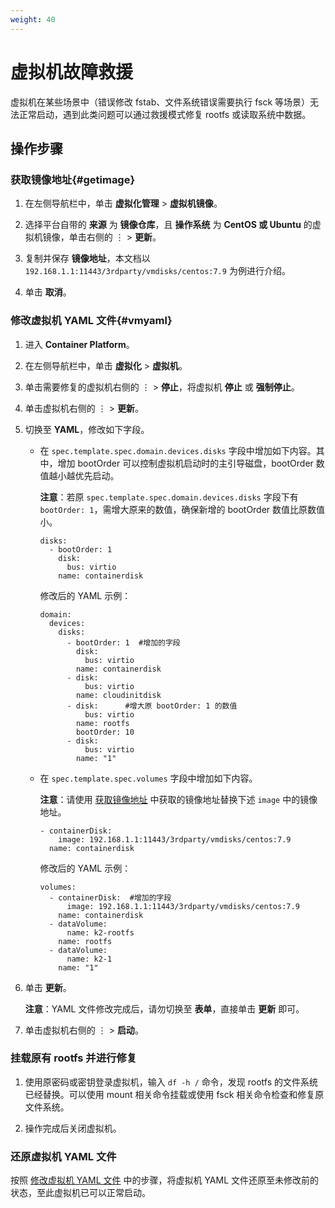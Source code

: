```yaml
---
weight: 40
---
```


# 虚拟机故障救援

虚拟机在某些场景中（错误修改 fstab、文件系统错误需要执行 fsck 等场景）无法正常启动，遇到此类问题可以通过救援模式修复 rootfs 或读取系统中数据。


## 操作步骤

### 获取镜像地址\{#getimage}

1. 在左侧导航栏中，单击 **虚拟化管理** > **虚拟机镜像**。

2. 选择平台自带的 **来源** 为 **镜像仓库**，且 **操作系统** 为 **CentOS 或 Ubuntu** 的虚拟机镜像，单击右侧的 ⋮ > **更新**。

3. 复制并保存 **镜像地址**，本文档以 `192.168.1.1:11443/3rdparty/vmdisks/centos:7.9` 为例进行介绍。

4. 单击 **取消**。

### 修改虚拟机 YAML 文件\{#vmyaml}

1. 进入 **Container Platform**。

6. 在左侧导航栏中，单击 **虚拟化** > **虚拟机**。

3. 单击需要修复的虚拟机右侧的 ⋮ > **停止**，将虚拟机 **停止** 或 **强制停止**。
        
8. 单击虚拟机右侧的 ⋮ > **更新**。

9. 切换至 **YAML**，修改如下字段。

    *  在 `spec.template.spec.domain.devices.disks` 字段中增加如下内容。其中，增加 bootOrder 可以控制虚拟机启动时的主引导磁盘，bootOrder 数值越小越优先启动。

        **注意**：若原 `spec.template.spec.domain.devices.disks` 字段下有 `bootOrder: 1`，需增大原来的数值，确保新增的 bootOrder 数值比原数值小。

        ```
        disks:
          - bootOrder: 1
            disk:
              bus: virtio
            name: containerdisk
        ```
        修改后的 YAML 示例：
        
        ```
        domain:
          devices:
            disks:
              - bootOrder: 1  #增加的字段
                disk:
                  bus: virtio
                name: containerdisk
              - disk:
                  bus: virtio
                name: cloudinitdisk
              - disk:      #增大原 bootOrder: 1 的数值
                  bus: virtio
                name: rootfs
                bootOrder: 10
              - disk:
                  bus: virtio
                name: "1"
        ```
        
    * 在 `spec.template.spec.volumes` 字段中增加如下内容。
    
        **注意**：请使用 [获取镜像地址](#getimage) 中获取的镜像地址替换下述 `image` 中的镜像地址。

        ```
        - containerDisk:
            image: 192.168.1.1:11443/3rdparty/vmdisks/centos:7.9
          name: containerdisk
        ``` 

        修改后的 YAML 示例：

        ```
        volumes:
          - containerDisk:  #增加的字段
              image: 192.168.1.1:11443/3rdparty/vmdisks/centos:7.9
            name: containerdisk
          - dataVolume:
              name: k2-rootfs
            name: rootfs
          - dataVolume:
              name: k2-1
            name: "1"
        ```


10. 单击 **更新**。

    **注意**：YAML 文件修改完成后，请勿切换至 **表单**，直接单击 **更新** 即可。

11. 单击虚拟机右侧的 ⋮ > **启动**。

### 挂载原有 rootfs 并进行修复

1. 使用原密码或密钥登录虚拟机，输入 `df -h /` 命令，发现 rootfs 的文件系统已经替换。可以使用 mount 相关命令挂载或使用 fsck 相关命令检查和修复原文件系统。

2. 操作完成后关闭虚拟机。

### 还原虚拟机 YAML 文件

按照 [修改虚拟机 YAML 文件](#vmyaml) 中的步骤，将虚拟机 YAML 文件还原至未修改前的状态，至此虚拟机已可以正常启动。

